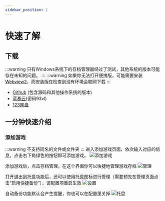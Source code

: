 ```yaml
---
sidebar_position: 1
---
```


# 快速了解

## 下载
:::warning
只有Windows系统下的存档管理器经过了测试，其他系统的版本可能存在未知的问题。
:::
:::warning
如果你无法打开便携版，可能需要安装[Webview2](https://developer.microsoft.com/microsoft-edge/webview2/)，而安装版在检查到没有环境会联网下载
:::
- [Github](https://github.com/mcthesw/game-save-manager/releases/tag/latest-release) (包含源码和其他操作系统的版本)
- [蓝奏云](https://sworld.lanzv.com/b08e34poj?password=93vl)(密码93vl)
- [123网盘](https://www.123pan.com/s/xdcDjv-Z8Al.html)

## 一分钟快速介绍
### 添加游戏
:::warning
不支持同名的文件或文件夹
:::
进入添加游戏页面，依次输入对应的信息，点击右下角绿色的按钮即可添加游戏。
![添加游戏](/img/intro/add_game.jpg)

添加游戏后，点击存档管理，在这个界面你可以快捷地管理游戏存档
![管理](/img/intro/manage.jpg)

打开退出到托盘功能后，还可以使用托盘图标进行管理（需要预先在管理页面点击“启用快捷备份”），该配置项重启生效
![设置](/img/intro/exit_to_tray.jpg)

自动备份功能默认会产生提醒，你也可以在配置里关掉
![托盘](/img/intro/tray.jpg)